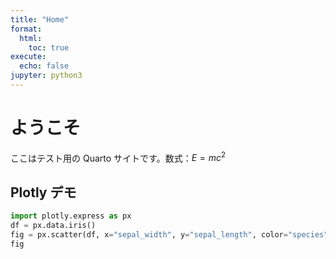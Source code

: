 ```yaml
---
title: "Home"
format:
  html:
    toc: true
execute:
  echo: false
jupyter: python3
---
```


# ようこそ

ここはテスト用の Quarto サイトです。数式：$E=mc^2$

## Plotly デモ

```python
import plotly.express as px
df = px.data.iris()
fig = px.scatter(df, x="sepal_width", y="sepal_length", color="species")
fig
```